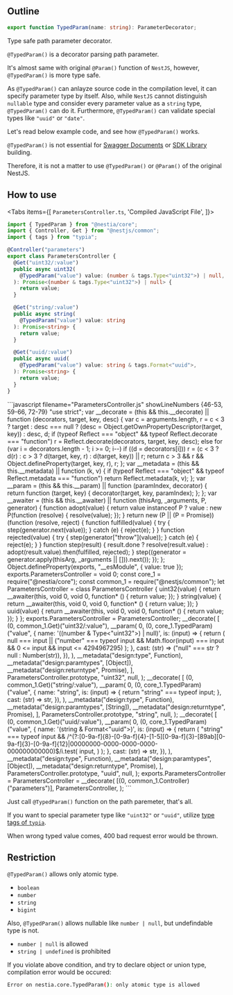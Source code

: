 
## Outline
```typescript filename="@nestia/core"
export function TypedParam(name: string): ParameterDecorator;
```

Type safe path parameter decorator.

`@TypedParam()` is a decorator parsing path parameter. 

It's almost same with original `@Param()` function of `NestJS`, however, `@TypedParam()` is more type safe. 

As `@TypedParam()` can anlayze source code in the compilation level, it can specify parameter type by itself. Also, while `NestJS` cannot distinguish `nullable` type and consider every parameter value as a `string` type, `@TypedParam()` can do it. Furthermore, `@TypedParam()` can validate special types like `"uuid"` or `"date"`.

Let's read below example code, and see how `@TypedParam()` works.

<Callout type="warning">

`@TypedParam()` is not essential for [Swagger Documents](./sdk/swagger) or [SDK Library](./sdk/sdk) building.

Therefore, it is not a matter to use `@TypedParam()` or `@Param()` of the original NestJS.

</Callout>




## How to use
<Tabs 
  items={[
    <code>ParametersController.ts</code>, 
    'Compiled JavaScript File',
  ]}>
  <Tab>
```typescript copy filename="ParametersController.ts" showLineNumbers {9, 16, 23}
import { TypedParam } from "@nestia/core";
import { Controller, Get } from "@nestjs/common";
import { tags } from "typia";

@Controller("parameters")
export class ParametersController {
  @Get("uint32/:value")
  public async uint32(
    @TypedParam("value") value: (number & tags.Type<"uint32">) | null,
  ): Promise<(number & tags.Type<"uint32">) | null> {
    return value;
  }

  @Get("string/:value")
  public async string(
    @TypedParam("value") value: string
  ): Promise<string> {
    return value;
  }

  @Get("uuid/:value")
  public async uuid(
    @TypedParam("value") value: string & tags.Format<"uuid">,
  ): Promise<string> {
    return value;
  }
}
```
  </Tab>
  <Tab>
```javascript filename="ParametersController.js" showLineNumbers {46-53, 59-66, 72-79}
"use strict";
var __decorate =
  (this && this.__decorate) ||
  function (decorators, target, key, desc) {
    var c = arguments.length,
      r =
        c < 3
          ? target
          : desc === null
          ? (desc = Object.getOwnPropertyDescriptor(target, key))
          : desc,
      d;
    if (typeof Reflect === "object" && typeof Reflect.decorate === "function")
      r = Reflect.decorate(decorators, target, key, desc);
    else
      for (var i = decorators.length - 1; i >= 0; i--)
        if ((d = decorators[i]))
          r = (c < 3 ? d(r) : c > 3 ? d(target, key, r) : d(target, key)) || r;
    return c > 3 && r && Object.defineProperty(target, key, r), r;
  };
var __metadata =
  (this && this.__metadata) ||
  function (k, v) {
    if (typeof Reflect === "object" && typeof Reflect.metadata === "function")
      return Reflect.metadata(k, v);
  };
var __param =
  (this && this.__param) ||
  function (paramIndex, decorator) {
    return function (target, key) {
      decorator(target, key, paramIndex);
    };
  };
var __awaiter =
  (this && this.__awaiter) ||
  function (thisArg, _arguments, P, generator) {
    function adopt(value) {
      return value instanceof P
        ? value
        : new P(function (resolve) {
            resolve(value);
          });
    }
    return new (P || (P = Promise))(function (resolve, reject) {
      function fulfilled(value) {
        try {
          step(generator.next(value));
        } catch (e) {
          reject(e);
        }
      }
      function rejected(value) {
        try {
          step(generator["throw"](value));
        } catch (e) {
          reject(e);
        }
      }
      function step(result) {
        result.done
          ? resolve(result.value)
          : adopt(result.value).then(fulfilled, rejected);
      }
      step((generator = generator.apply(thisArg, _arguments || [])).next());
    });
  };
Object.defineProperty(exports, "__esModule", { value: true });
exports.ParametersController = void 0;
const core_1 = require("@nestia/core");
const common_1 = require("@nestjs/common");
let ParametersController = class ParametersController {
  uint32(value) {
    return __awaiter(this, void 0, void 0, function* () {
      return value;
    });
  }
  string(value) {
    return __awaiter(this, void 0, void 0, function* () {
      return value;
    });
  }
  uuid(value) {
    return __awaiter(this, void 0, void 0, function* () {
      return value;
    });
  }
};
exports.ParametersController = ParametersController;
__decorate(
  [
    (0, common_1.Get)("uint32/:value"),
    __param(
      0,
      (0, core_1.TypedParam)("value", {
        name: '((number & Type<"uint32">) | null)',
        is: (input) => {
          return (
            null === input ||
            ("number" === typeof input &&
              Math.floor(input) === input &&
              0 <= input &&
              input <= 4294967295)
          );
        },
        cast: (str) => ("null" === str ? null : Number(str)),
      }),
    ),
    __metadata("design:type", Function),
    __metadata("design:paramtypes", [Object]),
    __metadata("design:returntype", Promise),
  ],
  ParametersController.prototype,
  "uint32",
  null,
);
__decorate(
  [
    (0, common_1.Get)("string/:value"),
    __param(
      0,
      (0, core_1.TypedParam)("value", {
        name: "string",
        is: (input) => {
          return "string" === typeof input;
        },
        cast: (str) => str,
      }),
    ),
    __metadata("design:type", Function),
    __metadata("design:paramtypes", [String]),
    __metadata("design:returntype", Promise),
  ],
  ParametersController.prototype,
  "string",
  null,
);
__decorate(
  [
    (0, common_1.Get)("uuid/:value"),
    __param(
      0,
      (0, core_1.TypedParam)("value", {
        name: '(string & Format<"uuid">)',
        is: (input) => {
          return (
            "string" === typeof input &&
            /^(?:[0-9a-f]{8}-[0-9a-f]{4}-[1-5][0-9a-f]{3}-[89ab][0-9a-f]{3}-[0-9a-f]{12}|00000000-0000-0000-0000-000000000000)$/i.test(
              input,
            )
          );
        },
        cast: (str) => str,
      }),
    ),
    __metadata("design:type", Function),
    __metadata("design:paramtypes", [Object]),
    __metadata("design:returntype", Promise),
  ],
  ParametersController.prototype,
  "uuid",
  null,
);
exports.ParametersController = ParametersController = __decorate(
  [(0, common_1.Controller)("parameters")],
  ParametersController,
);
```
  </Tab>
</Tabs>

Just call `@TypedParam()` function on the path paremeter, that's all.

If you want to special parameter type like `"uint32"` or `"uuid"`, utilize [type tags of `typia`](https://typia.io/docs/validators/tags).

When wrong typed value comes, 400 bad request error would be thrown.




## Restriction
`@TypedParam()` allows only atomic type.

  - `boolean`
  - `number`
  - `string`
  - `bigint`

Also, `@TypedParam()` allows nullable like `number | null`, but undefindable type is not.

  - `number | null` is allowed
  - `string | undefined` is prohibited

If you violate above condition, and try to declare object or union type, compilation error would be occured:

```bash
Error on nestia.core.TypedParam(): only atomic type is allowed
```